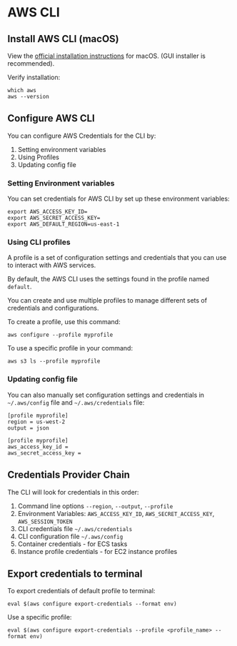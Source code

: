 # AWS CLI

## Install AWS CLI (macOS)

View the [official installation instructions](https://docs.aws.amazon.com/cli/latest/userguide/getting-started-install.html#getting-started-install-instructions) for macOS. (GUI installer is recommended).

Verify installation:
```shell
which aws
aws --version
```

## Configure AWS CLI

You can configure AWS Credentials for the CLI by:
1. Setting environment variables
2. Using Profiles
3. Updating config file

### Setting Environment variables

You can set credentials for AWS CLI by set up these environment variables:

```shell
export AWS_ACCESS_KEY_ID=
export AWS_SECRET_ACCESS_KEY=
export AWS_DEFAULT_REGION=us-east-1
```

### Using CLI profiles

A profile is a set of configuration settings and credentials that you can use to interact with AWS services.

By default, the AWS CLI uses the settings found in the profile named `default`.

You can create and use multiple profiles to manage different sets of credentials and configurations.

To create a profile, use this command:
```shell
aws configure --profile myprofile
```

To use a specific profile in your command:
```shell
aws s3 ls --profile myprofile
```

### Updating config file

You can also manually set configuration settings and credentials in `~/.aws/config` file and `~/.aws/credentials` file:

```shell filename="~/.aws/config"
[profile myprofile]
region = us-west-2
output = json
```

```shell filename="~/.aws/credentials"
[profile myprofile]
aws_access_key_id =
aws_secret_access_key =
```


## Credentials Provider Chain

The CLI will look for credentials in this order:
1. Command line options `--region`, `--output`, `--profile`
2. Environment Variables: `AWS_ACCESS_KEY_ID`, `AWS_SECRET_ACCESS_KEY`, `AWS_SESSION_TOKEN`
3. CLI credentials file `~/.aws/credentials`
4. CLI configuration file `~/.aws/config`
5. Container credentials - for ECS tasks
6. Instance profile credentials - for EC2 instance profiles


## Export credentials to terminal

To export credentials of default profile to terminal:
```shell
eval $(aws configure export-credentials --format env)
```

Use a specific profile:
```shell
eval $(aws configure export-credentials --profile <profile_name> --format env)
```
